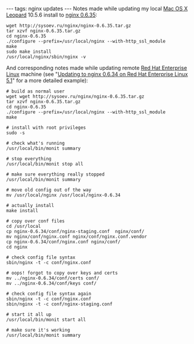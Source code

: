 ---
tags: nginx updates
---
Notes made while updating my local [[Mac OS X]] [[Leopard]] 10.5.6 install to [[nginx 0.6.35]]:

<pre>wget http://sysoev.ru/nginx/nginx-0.6.35.tar.gz
tar xzvf nginx-0.6.35.tar.gz 
cd nginx-0.6.35
./configure --prefix=/usr/local/nginx --with-http_ssl_module
make
sudo make install
/usr/local/nginx/sbin/nginx -v</pre>

And corresponding notes made while updating remote [[Red Hat Enterprise Linux]] machine (see "[[Updating to nginx 0.6.34 on Red Hat Enterprise Linux 5.1]]" for a more detailed example):

<pre># build as normal user
wget wget http://sysoev.ru/nginx/nginx-0.6.35.tar.gz
tar xzvf nginx-0.6.35.tar.gz 
cd nginx-0.6.35
./configure --prefix=/usr/local/nginx --with-http_ssl_module
make

# install with root privileges
sudo -s

# check what's running
/usr/local/bin/monit summary

# stop everything
/usr/local/bin/monit stop all

# make sure everything really stopped
/usr/local/bin/monit summary

# move old config out of the way
mv /usr/local/nginx /usr/local/nginx-0.6.34

# actually install
make install

# copy over conf files
cd /usr/local
cp nginx-0.6.34/conf/nginx-staging.conf  nginx/conf/
mv nginx/conf/nginx.conf nginx/conf/nginx.conf.vendor
cp nginx-0.6.34/conf/nginx.conf nginx/conf/
cd nginx

# check config file syntax
sbin/nginx -t -c conf/nginx.conf

# oops! forgot to copy over keys and certs
mv ../nginx-0.6.34/conf/certs conf/
mv ../nginx-0.6.34/conf/keys conf/

# check config file syntax again
sbin/nginx -t -c conf/nginx.conf
sbin/nginx -t -c conf/nginx-staging.conf 

# start it all up
/usr/local/bin/monit start all

# make sure it's working
/usr/local/bin/monit summary</pre>
